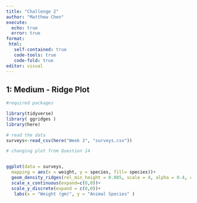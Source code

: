 ```yaml
---
title: "Challenge 2"
author: "Matthew Chen"
execute: 
  echo: true
  error: true
format: 
 html: 
   self-contained: true
   code-tools: true
   code-fold: true
editor: visual
---
```


## 1: Medium - Ridge Plot

```r
#required packages

library(tidyverse)
library( ggridges )
library(here)

# read the data
surveys<-read_csv(here("Week 2", "surveys.csv"))

# changing plot from Question 14


ggplot(data = surveys,
  mapping = aes(x = weight, y = species, fill= species))+
  geom_density_ridges(rel_min_height = 0.005, scale = 4, alpha = 0.4, color = "white") +
  scale_x_continuous(expand=c(0,0))+
  scale_y_discrete(expand = c(0,0))+
   labs(x = "Weight (gm)", y = "Animal Species" )
```
